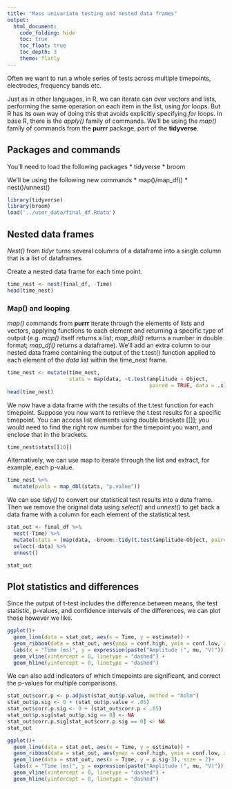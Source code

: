 ```yaml
---
title: "Mass univariate testing and nested data frames"
output:    
  html_document:
    code_folding: hide
    toc: true
    toc_float: true
    toc_depth: 3
    theme: flatly
---
```


Often we want to run a whole series of tests across multiple timepoints, electrodes, frequency bands etc.

Just as in other languages, in R, we can iterate can over vectors and lists, performing the same operation on each item in the list, using *for* loops. But R has its own way of doing this that avoids explicitly specifying *for* loops. In base R, there is the *apply()* family of commands. We'll be using the *map()* family of commands from the **purrr** package, part of the **tidyverse**.

## Packages and commands

You'll need to load the following packages
* tidyverse
* broom

We'll be using the following new commands
* map()/map_df()
* nest()/unnest()

```r
library(tidyverse)
library(broom)
load('../user_data/final_df.Rdata')
```

## Nested data frames

*Nest()* from *tidyr* turns several columns of a dataframe into a single column that is a list of dataframes. 

Create a nested data frame for each time point.

```r
time_nest <- nest(final_df, -Time)
head(time_nest)
```

### Map() and looping

*map()* commands from **purrr** iterate through the elements of lists and vectors, applying functions to each element and returning a specific type of output (e.g. *map()* itself returns a list; *map_dbl()* returns a number in double format; *map_df()* returns a dataframe). We'll add an extra column to our nested data frame containing the output of the t.test() function applied to each element of the *data* list within the time_nest frame.

```r
time_nest <- mutate(time_nest,
                    stats = map(data, ~t.test(amplitude ~ Object,
                                              paired = TRUE, data = .x)))
head(time_nest)
```

We now have a data frame with the results of the t.test function for each timepoint. Suppose you now want to retrieve the t.test results for a specific timepoint. You can access list elements using double brackets [[]]; you would need to find the right row number for the timepoint you want, and enclose that in the brackets.

```r
time_nest$stats[[10]]
```

Alternatively, we can use map to iterate through the list and extract, for example, each p-value.

```r
time_nest %>% 
  mutate(pvals = map_dbl(stats, "p.value")) 
```
We can use *tidy()* to convert our statistical test results into a data frame. Then we remove the original data using *select()* and *unnest()* to get back a data frame with a column for each element of the statistical test.

```r
stat_out <- final_df %>%
  nest(-Time) %>%
  mutate(stats = (map(data, ~broom::tidy(t.test(amplitude~Object, paired = TRUE, data = .x))))) %>%
  select(-data) %>%
  unnest()

stat_out
```

## Plot statistics and differences

Since the output of t-test includes the difference between means, the test statistic, p-values, and confidence intervals of the differences, we can plot those however we like.

```r
ggplot()+
  geom_line(data = stat_out, aes(x = Time, y = estimate)) +
  geom_ribbon(data = stat_out, aes(ymax = conf.high, ymin = conf.low, x = Time, y = estimate), alpha = 0.3) +
  labs(x = "Time (ms)", y = expression(paste("Amplitude (", mu, "V)")), colour = "") +
  geom_vline(xintercept = 0, linetype = "dashed") +
  geom_hline(yintercept = 0, linetype = "dashed")
```

We can also add indicators of which timepoints are significant, and correct the p-values for multiple comparisons.

```r
stat_out$corr.p <- p.adjust(stat_out$p.value, method = "holm")
stat_out$p.sig <- 0 + (stat_out$p.value < .05)
stat_out$corr.p.sig <- 0 + (stat_out$corr.p < .05)
stat_out$p.sig[stat_out$p.sig == 0] <- NA
stat_out$corr.p.sig[stat_out$corr.p.sig == 0] <- NA
stat_out

ggplot()+
  geom_line(data = stat_out, aes(x = Time, y = estimate)) +
  geom_ribbon(data = stat_out, aes(ymax = conf.high, ymin = conf.low, x = Time, y = estimate), alpha = 0.3) +
  geom_line(data = stat_out, aes(x = Time, y = p.sig-3), size = 2)+
  labs(x = "Time (ms)", y = expression(paste("Amplitude (", mu, "V)")), colour = "") +
  geom_vline(xintercept = 0, linetype = "dashed") +
  geom_hline(yintercept = 0, linetype = "dashed")
```

